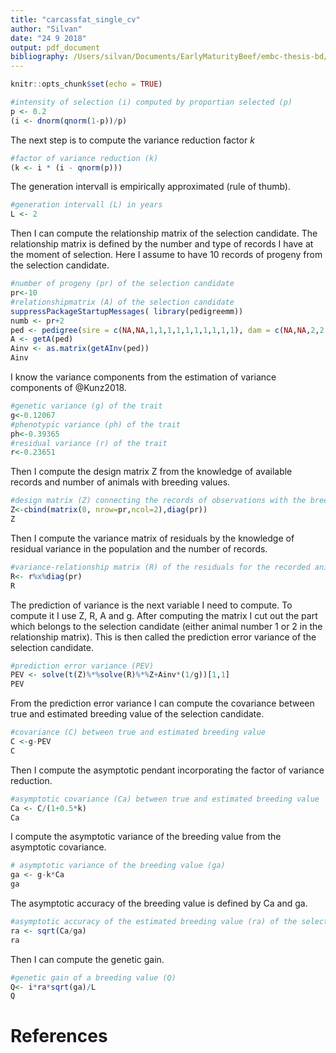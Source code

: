 ```yaml
---
title: "carcassfat_single_cv"
author: "Silvan"
date: "24 9 2018"
output: pdf_document
bibliography: /Users/silvan/Documents/EarlyMaturityBeef/embc-thesis-bd/library.bib
---
```


```r
knitr::opts_chunk$set(echo = TRUE)
```

```r
#intensity of selection (i) computed by proportian selected (p)
p <- 0.2
(i <- dnorm(qnorm(1-p))/p)
```

The next step is to compute the variance reduction factor $k$

```r
#factor of variance reduction (k)
(k <- i * (i - qnorm(p)))
```

The generation intervall is empirically approximated (rule of thumb).

```r
#generation intervall (L) in years
L <- 2
```

Then I can compute the relationship matrix of the selection candidate.
The relationship matrix is defined by the number and type of records I have at the moment of selection.
Here I assume to have 10 records of progeny from the selection candidate.

```r
#number of progeny (pr) of the selection candidate
pr<-10
#relationshipmatrix (A) of the selection candidate
suppressPackageStartupMessages( library(pedigreemm))
numb <- pr+2
ped <- pedigree(sire = c(NA,NA,1,1,1,1,1,1,1,1,1,1), dam = c(NA,NA,2,2,2,2,2,2,2,2,2,2), label = 1:numb)
A <- getA(ped)
Ainv <- as.matrix(getAInv(ped))
Ainv
```

I know the variance components from the estimation of variance components of @Kunz2018.

```r
#genetic variance (g) of the trait
g<-0.12067
#phenotypic variance (ph) of the trait
ph<-0.39365
#residual variance (r) of the trait
r<-0.23651
```

Then I compute the design matrix Z from the knowledge of available records and number of animals with breeding values.

```r
#design matrix (Z) connecting the records of observations with the breeding values
Z<-cbind(matrix(0, nrow=pr,ncol=2),diag(pr))
Z
```

Then I compute the variance matrix of residuals by the knowledge of residual variance in the population and the number of records.

```r
#variance-relationship matrix (R) of the residuals for the recorded animals
R<- r%x%diag(pr)
R
```

The prediction of variance is the next variable I need to compute.
To compute it I use Z, R, A and g.
After computing the matrix I cut out the part which belongs to the selection candidate (either animal number 1 or 2 in the relationship matrix).
This is then called the prediction error variance of the selection candidate.

```r
#prediction error variance (PEV)
PEV <- solve(t(Z)%*%solve(R)%*%Z+Ainv*(1/g))[1,1]
PEV
```

From the prediction error variance I can compute the covariance between true and estimated breeding value of the selection candidate.

```r
#covariance (C) between true and estimated breeding value
C <-g-PEV
C
```

Then I compute the asymptotic pendant incorporating the factor of variance reduction. 

```r
#asymptotic covariance (Ca) between true and estimated breeding value
Ca <- C/(1+0.5*k)
Ca
```

I compute the asymptotic variance of the breeding value from the asymptotic covariance.

```r
# asymptotic variance of the breeding value (ga)
ga <- g-k*Ca
ga
```


The asymptotic accuracy of the breeding value is defined by Ca and ga.

```r
#asymptotic accuracy of the estimated breeding value (ra) of the selection candidate
ra <- sqrt(Ca/ga)
ra
```

Then I can compute the genetic gain.

```r

#genetic gain of a breeding value (Q)
Q<- i*ra*sqrt(ga)/L
Q
```



# References


